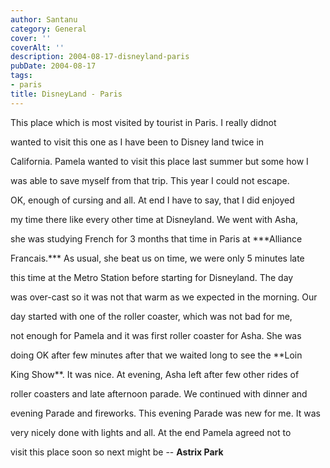 ```yaml
---
author: Santanu
category: General
cover: ''
coverAlt: ''
description: 2004-08-17-disneyland-paris
pubDate: 2004-08-17
tags:
- paris
title: DisneyLand - Paris
---
```


This place which is most visited by tourist in Paris. I really didnot

wanted to visit this one as I have been to Disney land twice in

California. Pamela wanted to visit this place last summer but some how I

was able to save myself from that trip. This year I could not escape.

OK, enough of cursing and all. At end I have to say, that I did enjoyed

my time there like every other time at Disneyland. We went with Asha,

she was studying French for 3 months that time in Paris at ***Alliance

Francais.*** As usual, she beat us on time, we were only 5 minutes late

this time at the Metro Station before starting for Disneyland. The day

was over-cast so it was not that warm as we expected in the morning. Our

day started with one of the roller coaster, which was not bad for me,

not enough for Pamela and it was first roller coaster for Asha. She was

doing OK after few minutes after that we waited long to see the **Loin

King Show**. It was nice. At evening, Asha left after few other rides of

roller coasters and late afternoon parade. We continued with dinner and

evening Parade and fireworks. This evening Parade was new for me. It was

very nicely done with lights and all. At the end Pamela agreed not to

visit this place soon so next might be -- **Astrix Park**
